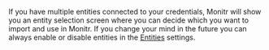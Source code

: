 
If you have multiple entities connected to your credentials, Monitr will show you an entity selection screen where you can decide which you want to import and use in Monitr. If you change your mind in the future you can always enable or disable entities in the [<Icon iconName="Org" /> Entities](https://app.monitr.be/dashboard/organisations/entities) settings.